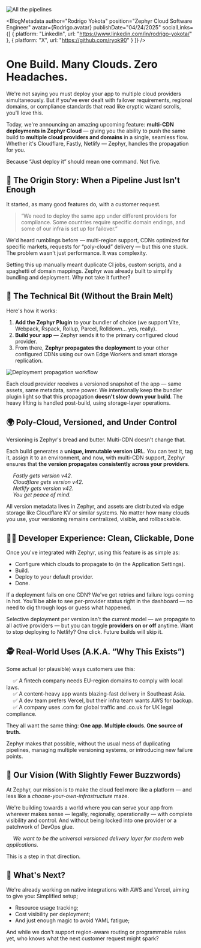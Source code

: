 
<img src={Hero} alt="All the pipelines" />

<BlogMetadata
  author="Rodrigo Yokota"
  position="Zephyr Cloud Software Engineer"
  avatar={Rodrigo.avatar}
  publishDate="04/24/2025"
  socialLinks={[
    {
      platform: "LinkedIn",
      url: "https://www.linkedin.com/in/rodrigo-yokota/"
    },
    {
      platform: "X",
      url: "https://github.com/ryok90"
    }
  ]}
/>

# One Build. Many Clouds. Zero Headaches.

We're not saying you must deploy your app to multiple cloud providers simultaneously. But if you've ever dealt with failover requirements, regional domains, or compliance standards that read like cryptic wizard scrolls, you'll love this.

Today, we're announcing an amazing upcoming feature: **multi-CDN deployments in Zephyr Cloud** — giving you the ability to push the same build to **multiple cloud providers and domains** in a single, seamless flow. Whether it's Cloudflare, Fastly, Netlify — Zephyr, handles the propagation for you.

Because “Just deploy it” should mean one command. Not five.

## 🧠 The Origin Story: When a Pipeline Just Isn't Enough

It started, as many good features do, with a customer request.

> “We need to deploy the same app under different providers for compliance. Some countries require specific domain endings, and some of our infra is set up for failover.”

We'd heard rumblings before — multi-region support, CDNs optimized for specific markets, requests for “poly-cloud” delivery — but this one stuck. The problem wasn't just performance. It was complexity.

Setting this up manually meant duplicate CI jobs, custom scripts, and a spaghetti of domain mappings. Zephyr was already built to simplify bundling and deployment. Why not take it further?

## 🔧 The Technical Bit (Without the Brain Melt)

Here's how it works:

1. **Add the Zephyr Plugin** to your bundler of choice (we support Vite, Webpack, Rspack, Rollup, Parcel, Rolldown… yes, really).
2. **Build your app** — Zephyr sends it to the primary configured cloud provider.
3. From there, **Zephyr propagates the deployment** to your other configured CDNs using our own Edge Workers and smart storage replication.

<img src={DeployPropagation} alt="Deployment propagation workflow" />

Each cloud provider receives a versioned snapshot of the app — same assets, same metadata, same power. We intentionally keep the bundler plugin light so that this propagation **doesn't slow down your build**. The heavy lifting is handled post-build, using storage-layer operations.

## 🌍 Poly-Cloud, Versioned, and Under Control

Versioning is Zephyr's bread and butter. Multi-CDN doesn't change that.

Each build generates a **unique, immutable version URL**. You can test it, tag it, assign it to an environment, and now, with multi-CDN support, Zephyr ensures that **the version propagates consistently across your providers**.

&emsp; *Fastly gets version v42.*<br />
&emsp; *Cloudflare gets version v42.*<br />
&emsp; *Netlify gets version v42.*<br />
&emsp; *You get peace of mind.*<br />

All version metadata lives in Zephyr, and assets are distributed via edge storage like Cloudflare KV or similar systems. No matter how many clouds you use, your versioning remains centralized, visible, and rollbackable.

## 🧑‍💻 Developer Experience: Clean, Clickable, Done

Once you've integrated with Zephyr, using this feature is as simple as:

- Configure which clouds to propagate to (in the Application Settings).
- Build.
- Deploy to your default provider.
- Done.

If a deployment fails on one CDN? We've got retries and failure logs coming in hot. You'll be able to see per-provider status right in the dashboard — no need to dig through logs or guess what happened.

Selective deployment per version isn't the current model — we propagate to all active providers — but you can toggle **providers on or off** anytime. Want to stop deploying to Netlify? One click. Future builds will skip it.

## 🕵️ Real-World Uses (A.K.A. “Why This Exists”)

Some actual (or plausible) ways customers use this:

&emsp; ✅ A fintech company needs EU-region domains to comply with local laws.<br />
&emsp; ✅ A content-heavy app wants blazing-fast delivery in Southeast Asia.<br />
&emsp; ✅ A dev team prefers Vercel, but their infra team wants AWS for backup.<br />
&emsp; ✅ A company uses .com for global traffic and .co.uk for UK legal compliance.<br />

They all want the same thing: **One app. Multiple clouds. One source of truth.**

Zephyr makes that possible, without the usual mess of duplicating pipelines, managing multiple versioning systems, or introducing new failure points.

## 🔭 Our Vision (With Slightly Fewer Buzzwords)

At Zephyr, our mission is to make the cloud feel more like a platform — and less like a *choose-your-own-infrastructure* maze.

We're building towards a world where you can serve your app from wherever makes sense — legally, regionally, operationally — with complete visibility and control. And without being locked into one provider or a patchwork of DevOps glue.

&emsp; *We want to be the universal versioned delivery layer for modern web applications.*

This is a step in that direction.

## 🔮 What's Next?

We're already working on native integrations with AWS and Vercel, aiming to give you:
Simplified setup;

- Resource usage tracking;
- Cost visibility per deployment;
- And just enough magic to avoid YAML fatigue;

And while we don't support region-aware routing or programmable rules yet, who knows what the next customer request might spark?

